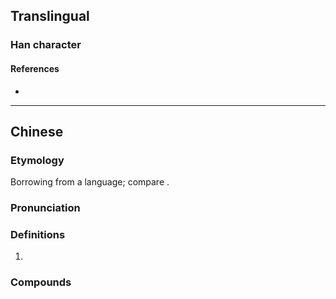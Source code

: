 {{character info/new}}
==Translingual==

===Han character===
{{Han char|rn=9|rad=人|as=10|sn=12|four=25299|canj=OQKE|ids=⿰亻泰}}

====References====
* {{Han ref|kx=0114.051|hdz=10199.050|uh=50A3|ud=20643|bh=D856|bd=55382}}

----

==Chinese==
{{zh-forms}}
===Etymology===
Borrowing from a {{der|zh|tai|-}} language; compare {{cog|th|ไท}}.

===Pronunciation===
{{zh-pron
|m=dǎi
|c=taai3,daai2
|h=pfs=
|md=
|mn=
|w=
|mc=y
|oc=y
|cat=
}}

===Definitions===
{{zh-hanzi}}

# {{w|Dai people}}
===Compounds===
{{zh-der|傣族}}